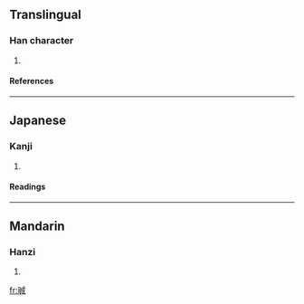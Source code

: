==Translingual==
===Han character===
{{Han char|rn=72|rad=日|as=07|sn=11|four=|canj=日戈竹尸 (AIHS), X日戈竹尸 (XAIHS)}}
# {{defn|Han|sort=日07}}
====References====
{{Han ref|kx=0496.010|dkj=13951|hdz=21506.130|uh=6660|ud=26208}}
----
==Japanese==
===Kanji===
{{ja-kanji|grade=|rs=日07}}
# {{defn|Japanese}} 
====Readings====
{{ja-readings|on=[[せい]] (sei), [[じょう]] (jō)|kun=[[あきらか]] (akiraka)}}
----
==Mandarin==
===Hanzi===
{{cmn-hanzi|pin=[[shéng]] ([[sheng2]]), [[xī]] ([[xi1]]), [[zhé]] ([[zhe2]]), [[zhì]] ([[zhi4]])|wg=sheng<sup>2</sup>, hsi<sup>1</sup>, che<sup>2</sup>, chih<sup>4</sup>}}
# {{defn|Mandarin}}

[[fr:晠]]